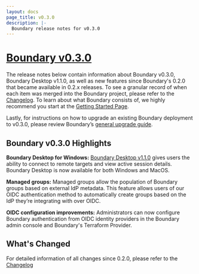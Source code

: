 ```yaml
---
layout: docs
page_title: v0.3.0
description: |-
  Boundary release notes for v0.3.0
---
```


# [Boundary v0.3.0](/boundary/downloads)

The release notes below contain information about Boundary v0.3.0, Boundary Desktop v1.1.0, as well as new features since Boundary's 0.2.0 that became available in 0.2.x releases. To see a granular record of when each item was merged into the Boundary project, please refer to the [Changelog](https://github.com/hashicorp/boundary/blob/main/CHANGELOG.md). To learn about what Boundary consists of, we highly recommend you start at the [Getting Started Page](/boundary/docs/getting-started).

Lastly, for instructions on how to upgrade an existing Boundary deployment to v0.3.0, please review Boundary’s [general upgrade guide](/boundary/tutorials/oss-configuration/upgrade-version).

## Boundary v0.3.0 Highlights

**Boundary Desktop for Windows:** [Boundary Desktop v1.1.0](https://releases.hashicorp.com/boundary-desktop/) gives users the ability to connect to remote targets and view active session details. Boundary Desktop is now available for both Windows and MacOS.

**Managed groups:** Managed groups allow the population of Boundary groups based on external IdP metadata. This feature allows users of our OIDC authentication method to automatically create groups based on the IdP they’re integrating with over OIDC.

**OIDC configuration improvements:** Administrators can now configure Boundary authentication from OIDC identity providers in the Boundary admin console and Boundary's Terraform Provider.

## What's Changed

For detailed information of all changes since 0.2.0, please refer to the [Changelog](https://github.com/hashicorp/boundary/blob/main/CHANGELOG.md)
